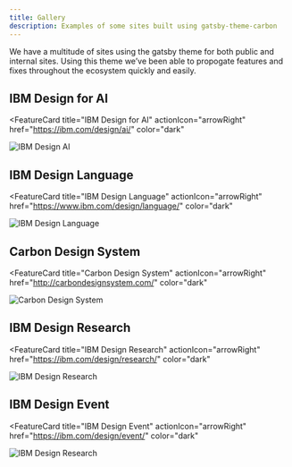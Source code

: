 ```yaml
---
title: Gallery
description: Examples of some sites built using gatsby-theme-carbon
---
```


<PageDescription>

We have a multitude of sites using the gatsby theme for both public and internal
sites. Using this theme we’ve been able to propogate features and fixes
throughout the ecosystem quickly and easily.

</PageDescription>

## IBM Design for AI

<FeatureCard
  title="IBM Design for AI"
  actionIcon="arrowRight"
  href="https://ibm.com/design/ai/"
  color="dark"
  >

![IBM Design AI](./ai.jpg)

</FeatureCard>

## IBM Design Language

<FeatureCard
  title="IBM Design Language"
  actionIcon="arrowRight"
  href="https://www.ibm.com/design/language/"
  color="dark"
  >

![IBM Design Language](./idl.jpg)

</FeatureCard>

## Carbon Design System

<FeatureCard
  title="Carbon Design System"
  actionIcon="arrowRight"
  href="http://carbondesignsystem.com/"
  color="dark"
  >

![Carbon Design System](./cds.jpg)

</FeatureCard>

## IBM Design Research

<FeatureCard
  title="IBM Design Research"
  actionIcon="arrowRight"
  href="https://ibm.com/design/research/"
  color="dark"
  >

![IBM Design Research](./idr.jpg)

</FeatureCard>

## IBM Design Event

<FeatureCard
  title="IBM Design Event"
  actionIcon="arrowRight"
  href="https://ibm.com/design/event/"
  color="dark"
  >

![IBM Design Research](./ide.jpg)

</FeatureCard>
